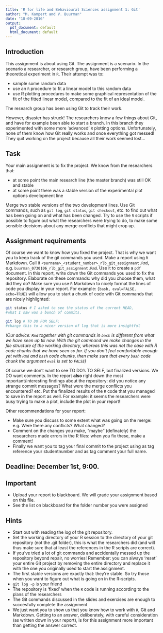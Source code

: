 ```yaml
---
title: 'R for life and Behavioural Sciences assignment 1: Git'
author: "M. Kampert and V. Buurman"
date: "18-09-2016"
output:
  pdf_document: default
  html_document: default
---
```


## Introduction

This assignment is about using Git. The assignment is a scenario. In the scenario a researcher, or research group, have been performing a theoretical experiment in `R`. Their attempt was to:

* sample some random data
* use an `R` procedure to fit a linear model to this random data
* use R plotting procedures to make some graphical representation of the fit of the fitted linear model, compared to the fit of an ideal model. 

The research group has been using Git to track their work.

However, disaster has struck! The researchers know a few things about Git, and have for example been able to start a branch. In this branch they experimented with some more 'advanced' `R` plotting options. Unfortunately, none of them know how Git really works and once everything got messed! They quit working on the project because all their work seemed lost...

## Task
Your main assignment is to fix the project. We know from the researchers that:

* at some point the main research line (the master branch) was still OK and stable
* at some point there was a stable version of the experimental plot options development line

Merge two stable versions of the two development lines. Use Git commands, such as `git log`, `git status`, `git checkout`, etc. to find out what has been going on and what has been changed. Try to use the `R` scripts if possible to figure out what the researchers were trying to do, to make some sensible decisions about any merge conflicts that might crop up.

## Assignment requirements
Of course we want to know how you fixed the project. That is why we want you to keep track of the git commands you used. Make a report using `R` Markdown. Call it `<surname>_<student_number>_rlb_git_assignment.Rmd`, e.g. `buurman_0730106_rlb_git_assignment.Rmd`. Use it to create a `pdf` document. In this report, write down the Git commands you used to fix the repository. Elaborate on these commands: why did you choose them, what did they do? Make sure you use `R` Markdown to nicely format the lines of code you display in your report. For example:
`{bash, eval=FALSE, echo=TRUE}` will allow you to start a chunk of code with Git commands that are nicely highlighted:


```bash
git status # I asked to see the status of the current HEAD,
#what I saw was a bunch of commits.

git log # TO DO FOR SELF: 
#change this to a nicer version of log that is more insightful
```

*(Our advice: `Rmd` together with git commands in `bash` is different from what we have seen up till now. With the git command we make changes in the file structure of the working directory, whereas this was not the case with R code chunks that we have seen so far. If you don't feel comfortable enough yet with `Rmd` and `bash` code chunks, then make sure that every `bash` code chunk the argument `eval` is set to `FALSE`)*

Of course we don't want to see TO DO's TO SELF, but finalized versions. We DO want comments. 
In the report **also** right down the most important/interesting findings about the repository: did you notice any strange commit messages? What were the merge conflicts you encountered? etc. Put the finalized results of the `R` code that you managed to save in the report as well. For example: it seems the researchers were busy trying to make a plot, include the plot in your report!

Other recommendations for your report:

* Make sure you discuss to some extent what was going on the merge: e.g. Were there any conflicts? What changed? 
* Comment on the changes you make, "maybe" (definately) the researchers made errors in the R files: when you fix these, make a comment!
* Finally we want you to tag your final commit to the project using as tag reference your studentnumber and as tag comment your full name.

## Deadline: December 1st, 9:00.  

## Important

* Upload your report to blackboard. We will grade your assignment based on this file.
* See the list on blackboard for the folder number you were assigned

## Hints

* Start out with reading the log of the git repository.
* Set the working directory of your R session to the directory of your git repository (not the .git folder), this is what the researchers did (and will thus make sure that at least the references in the R scripts are correct).
* If you've tried a lot of git commands and accidentally messed up the repository beyond repair, no worries! Remember: you can always 'reset' your entire Git project by removing the entire directory and replace it with the one you originally used to start the assignment.
* The first stable versions are exactly that: they're stable. So try those when you want to figure out what is going on in the R-scripts.
* `git log -p` is your friend
* The repository is 'fixed' when the `R` code is running according to the plans of the researchers
* The Git commands discussed in the slides and exercises are enough to succesfully complete the assignment
* We just want you to show us that you know how to work with `R`, Git and Markdown. Getting to an answer, deliberately, with careful consideration (as written down in your report), is for this assignment more important than getting the answer correct.
